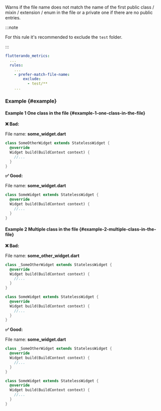 
<RuleDetails version="4.2.0" severity="warning" />

Warns if the file name does not match the name of the first public class / mixin / extension / enum in the file or a private one if there are no public entries.

:::note

For this rule it's recommended to exclude the `test` folder.

:::

```yaml
flutterando_metrics:
  ...
  rules:
    ...
    - prefer-match-file-name:
        exclude:
          - test/**
    ...
```

### Example {#example}

#### Example 1 One class in the file {#example-1-one-class-in-the-file}

**❌ Bad:**

File name: **some_widget.dart**

```dart
class SomeOtherWidget extends StatelessWidget {
  @override
  Widget build(BuildContext context) {
    //...
  }
}
```

**✅ Good:**

File name: **some_widget.dart**

```dart
class SomeWidget extends StatelessWidget {
  @override
  Widget build(BuildContext context) {
    //...
  }
}
```

#### Example 2 Multiple class in the file {#example-2-multiple-class-in-the-file}

**❌ Bad:**

File name: **some_other_widget.dart**

```dart
class _SomeOtherWidget extends StatelessWidget {
  @override
  Widget build(BuildContext context) {
    //...
  }
}

class SomeWidget extends StatelessWidget {
  @override
  Widget build(BuildContext context) {
    //...
  }
}
```

**✅ Good:**

File name: **some_widget.dart**

```dart
class _SomeOtherWidget extends StatelessWidget {
  @override
  Widget build(BuildContext context) {
    //...
  }
}

class SomeWidget extends StatelessWidget {
  @override
  Widget build(BuildContext context) {
    //...
  }
}
```
